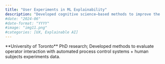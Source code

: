 ```yaml
---
title: "User Experiments in ML Explainability"
description: "Developed cognitive science–based methods to improve the explainability of machine learning models. Designed and conducted user experiments to evaluate user reliance on automated results. Findings showed that combining normative, contrastive, and counterfactual explanations can enhance user performance, while revealing potential limitations."
#date: "2024-06"
#date-format: "YYYY"
#image: "img11.png"
#categories: [UX, Explainable AI]
---
```


\*\*University of Toronto\*\* PhD research; Developed methods to evaluate operator interaction with automated process control systems + human subjects experiments data.
